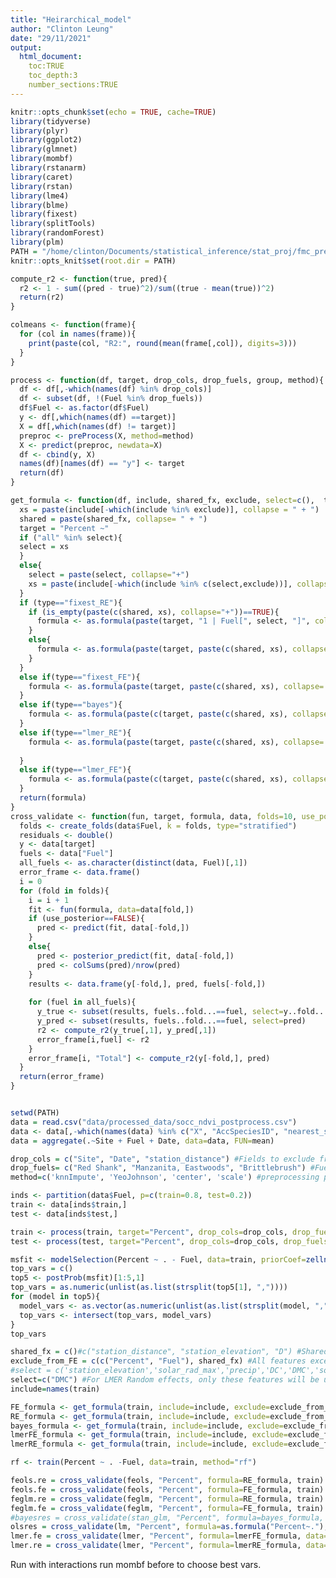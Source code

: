 ```yaml
---
title: "Heirarchical_model"
author: "Clinton Leung"
date: "29/11/2021"
output: 
  html_document:
    toc:TRUE
    toc_depth:3
    number_sections:TRUE
---
```


```r
knitr::opts_chunk$set(echo = TRUE, cache=TRUE)
library(tidyverse)
library(plyr)
library(ggplot2)
library(glmnet)
library(mombf)
library(rstanarm)
library(caret)
library(rstan)
library(lme4)
library(blme)
library(fixest)
library(splitTools)
library(randomForest)
library(plm)
PATH = "/home/clinton/Documents/statistical_inference/stat_proj/fmc_prediction/code"
knitr::opts_knit$set(root.dir = PATH)
```

```r
compute_r2 <- function(true, pred){
  r2 <- 1 - sum((pred - true)^2)/sum((true - mean(true))^2)
  return(r2)
}

colmeans <- function(frame){
  for (col in names(frame)){
    print(paste(col, "R2:", round(mean(frame[,col]), digits=3)))
  }
}

process <- function(df, target, drop_cols, drop_fuels, group, method){
  df <- df[,-which(names(df) %in% drop_cols)]
  df <- subset(df, !(Fuel %in% drop_fuels))
  df$Fuel <- as.factor(df$Fuel)
  y <- df[,which(names(df) ==target)]
  X = df[,which(names(df) != target)]
  preproc <- preProcess(X, method=method)
  X <- predict(preproc, newdata=X)
  df <- cbind(y, X)
  names(df)[names(df) == "y"] <- target
  return(df)
}

get_formula <- function(df, include, shared_fx, exclude, select=c(),  type){
  xs = paste(include[-which(include %in% exclude)], collapse = " + ")
  shared = paste(shared_fx, collapse= " + ")
  target = "Percent ~"
  if ("all" %in% select){
  select = xs
  }
  else{
    select = paste(select, collapse="+")
    xs = paste(include[-which(include %in% c(select,exclude))], collapse = " + ")
  }
  if (type=="fixest_RE"){
    if (is_empty(paste(c(shared, xs), collapse="+"))==TRUE){
      formula <- as.formula(paste(target, "1 | Fuel[", select, "]", collapse = " "))
    }
    else{
      formula <- as.formula(paste(target, paste(c(shared, xs), collapse= "+"),  "| Fuel[", select, "]", collapse = " "))
    }
  }
  else if(type=="fixest_FE"){
    formula <- as.formula(paste(target, paste(c(shared, xs), collapse= "+"), "| Fuel", collapse = " "))
  }
  else if(type=="bayes"){
    formula <- as.formula(paste(c(target, paste(c(shared, xs), collapse= "+")), collapse = " "))
  }
  else if(type=="lmer_RE"){
    formula <- as.formula(paste(target, paste(c(shared, xs), collapse= "+"), "+ (1 +", paste(select, collapse="+"), "| Fuel)", collapse = " "))
    
  }
  else if(type=="lmer_FE"){
    formula <- as.formula(paste(c(target, paste(c(shared, xs), collapse= "+"), "+ (1 | Fuel)"), collapse = " "))
  }
  return(formula)
}
cross_validate <- function(fun, target, formula, data, folds=10, use_posterior=FALSE){
  folds <- create_folds(data$Fuel, k = folds, type="stratified")
  residuals <- double()
  y <- data[target]
  fuels <- data["Fuel"]
  all_fuels <- as.character(distinct(data, Fuel)[,1])
  error_frame <- data.frame()
  i = 0
  for (fold in folds){
    i = i + 1
    fit <- fun(formula, data=data[fold,])
    if (use_posterior==FALSE){
      pred <- predict(fit, data[-fold,])
    }
    else{
      pred <- posterior_predict(fit, data[-fold,])
      pred <- colSums(pred)/nrow(pred)
    }
    results <- data.frame(y[-fold,], pred, fuels[-fold,])
    
    for (fuel in all_fuels){
      y_true <- subset(results, fuels..fold...==fuel, select=y..fold...)
      y_pred <- subset(results, fuels..fold...==fuel, select=pred)
      r2 <- compute_r2(y_true[,1], y_pred[,1])
      error_frame[i,fuel] <- r2
    }
    error_frame[i, "Total"] <- compute_r2(y[-fold,], pred)
  }
  return(error_frame)
}



```

```r
setwd(PATH)
data = read.csv("data/processed_data/socc_ndvi_postprocess.csv")
data <- data[,-which(names(data) %in% c("X", "AccSpeciesID", "nearest_stid", "Group"))]
data = aggregate(.~Site + Fuel + Date, data=data, FUN=mean)
```



```r
drop_cols = c("Site", "Date", "station_distance") #Fields to exclude from processing
drop_fuels= c("Red Shank", "Manzanita, Eastwoods", "Brittlebrush") #Fuels to exclude from processing
method=c('knnImpute', 'YeoJohnson', 'center', 'scale') #preprocessing pipeline

inds <- partition(data$Fuel, p=c(train=0.8, test=0.2))
train <- data[inds$train,]
test <- data[inds$test,]

train <- process(train, target="Percent", drop_cols=drop_cols, drop_fuels=drop_fuels, group="Fuel", method=method)
test <- process(test, target="Percent", drop_cols=drop_cols, drop_fuels=drop_fuels, group="Fuel", method=method)
```
```r
msfit <- modelSelection(Percent ~ . - Fuel, data=train, priorCoef=zellnerprior(taustd=1), priorDelta=modelbbprior(1,1))
top_vars = c()
top5 <- postProb(msfit)[1:5,1]
top_vars = as.numeric(unlist(as.list(strsplit(top5[1], ","))))
for (model in top5){
  model_vars <- as.vector(as.numeric(unlist(as.list(strsplit(model, ",")))))
  top_vars <- intersect(top_vars, model_vars)
}
top_vars
```


```r

shared_fx = c()#c("station_distance", "station_elevation", "D") #Shared features by all.
exclude_from_FE = c(c("Percent", "Fuel"), shared_fx) #All features except these will be used as random effects
#select = c('station_elevation','solar_rad_max','precip','DC','DMC','solar_rad_max_MEAN3','rel_humid_min_MEAN15','rel_humid_MEAN3','wind_speed_max_MEAN3','temp_max_MEAN7','temp_avg_MEAN7','evap_pot_MEAN3') 
select=c("DMC") #For LMER Random effects, only these features will be used. If "all" is passed, then all available features will be used. 
include=names(train)

FE_formula <- get_formula(train, include=include, exclude=exclude_from_FE, shared_fx=shared_fx, type="fixest_FE")
RE_formula <- get_formula(train, include=include, exclude=exclude_from_FE, shared_fx=shared_fx, select=select, type="fixest_RE")
bayes_formula <- get_formula(train, include=include, exclude=exclude_from_FE, shared_fx=shared_fx, type="bayes")
lmerFE_formula <- get_formula(train, include=include, exclude=exclude_from_FE, shared_fx=shared_fx, type="lmer_FE")
lmerRE_formula <- get_formula(train, include=include, exclude=exclude_from_FE, shared_fx=shared_fx, select=select, type="lmer_RE")
```
```r
rf <- train(Percent ~ . -Fuel, data=train, method="rf")
```

```r
feols.re = cross_validate(feols, "Percent", formula=RE_formula, train)
feols.fe = cross_validate(feols, "Percent", formula=FE_formula, train)
feglm.re = cross_validate(feglm, "Percent", formula=RE_formula, train)
feglm.fe = cross_validate(feglm, "Percent", formula=FE_formula, train)
#bayesres = cross_validate(stan_glm, "Percent", formula=bayes_formula, data=train, use_posterior=T)
olsres = cross_validate(lm, "Percent", formula=as.formula("Percent~."), data = train)
lmer.fe = cross_validate(lmer, "Percent", formula=lmerFE_formula, data=train, folds=10)
lmer.re = cross_validate(lmer, "Percent", formula=lmerRE_formula, data=train, folds=10)
```

Run with interactions
run mombf before to choose best vars. 